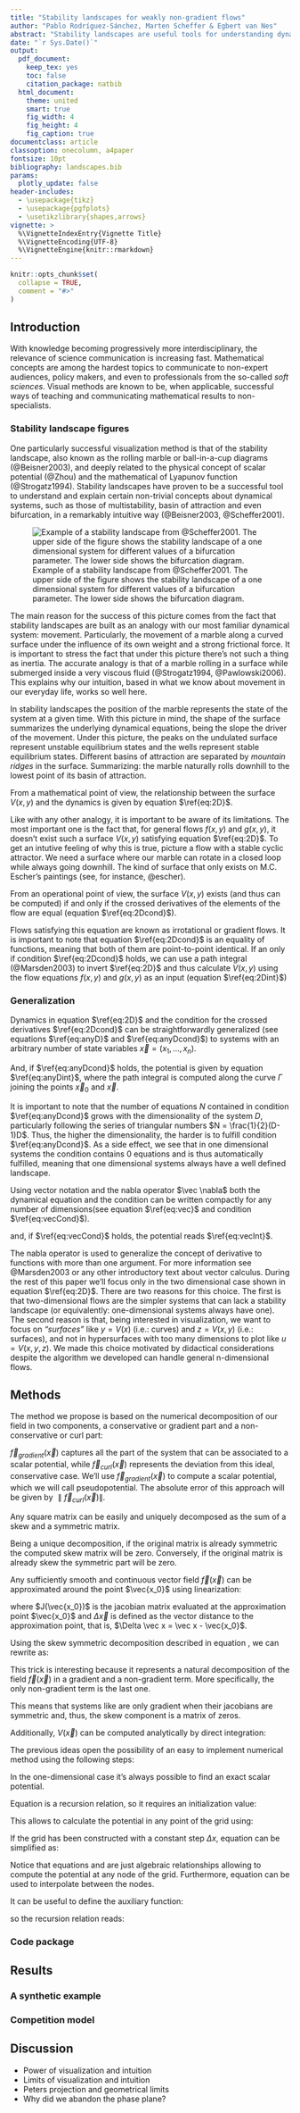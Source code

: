 ```yaml
---
title: "Stability landscapes for weakly non-gradient flows"
author: "Pablo Rodríguez-Sánchez, Marten Scheffer & Egbert van Nes"
abstract: "Stability landscapes are useful tools for understanding dynamical systems. Stability landscapes are usually identified with the physical concept of scalar potential. Unfortunately, the conditions for those potentials to be well defined (and thus, meaningful) are quite restrictive for higher dimensional systems. Here we present a numerical method for decomposing dynamical systems of any size in two terms, one that has an associated potential (the gradient term), and another one that lacks it (the curl term). If the magnitude of the curl part is locally small compared to the gradient part, we can still make approximate use of the concept of stability landscapes. The curl to gradient ratio can be used as a local measure of the error introduced by our approximation."
date: "`r Sys.Date()`"
output:
  pdf_document:
    keep_tex: yes
    toc: false
    citation_package: natbib
  html_document:
    theme: united
    smart: true
    fig_width: 4
    fig_height: 4
    fig_caption: true
documentclass: article
classoption: onecolumn, a4paper
fontsize: 10pt
bibliography: landscapes.bib
params:
  plotly_update: false
header-includes:
  - \usepackage{tikz}
  - \usepackage{pgfplots}
  - \usetikzlibrary{shapes,arrows}
vignette: >
  %\VignetteIndexEntry{Vignette Title}
  %\VignetteEncoding{UTF-8}
  %\VignetteEngine{knitr::rmarkdown}
---
```


```r
knitr::opts_chunk$set(
  collapse = TRUE,
  comment = "#>"
)
```

## Introduction
With knowledge becoming progressively more interdisciplinary, the relevance of science communication is increasing fast. Mathematical concepts are among the hardest topics to communicate to non-expert audiences, policy makers, and even to professionals from the so-called _soft sciences_. Visual methods are known to be, when applicable, successful ways of teaching and communicating mathematical results to non-specialists.

### Stability landscape figures
[comment1]: <> (Proved to be succesful)
One particularly successful visualization method is that of the stability landscape, also known as the rolling marble or ball-in-a-cup diagrams (@Beisner2003), and deeply related to the physical concept of scalar potential (@Zhou) and the mathematical of Lyapunov function (@Strogatz1994). Stability landscapes have proven to be a successful tool to understand and explain certain non-trivial concepts about dynamical systems, such as those of multistability, basin of attraction and even bifurcation, in a remarkably intuitive way (@Beisner2003, @Scheffer2001).

![Example of a stability landscape from @Scheffer2001. The upper side of the figure shows the stability landscape of a one dimensional system for different values of a bifurcation parameter. The lower side shows the bifurcation diagram.](img/sl.jpg)

[comment2]: <> (Why does it work?)
The main reason for the success of this picture comes from the fact that stability landscapes are built as an analogy with our most familiar dynamical system: movement. Particularly, the movement of a marble along a curved surface under the influence of its own weight and a strong frictional force. It is important to stress the fact that under this picture there's not such a thing as inertia. The accurate analogy is that of a marble rolling in a surface while submerged inside a very viscous fluid (@Strogatz1994, @Pawlowski2006). This explains why our intuition, based in what we know about movement in our everyday life, works so well here. 

In stability landscapes the position of the marble represents the state of the system at a given time. With this picture in mind, the shape of the surface summarizes the underlying dynamical equations, being the slope the driver of the movement. Under this picture, the peaks on the undulated surface represent unstable equilibrium states and the wells represent stable equilibrium states. Different basins of attraction are separated by _mountain ridges_ in the surface. Summarizing: the marble naturally rolls downhill to the lowest point of its basin of attraction.

From a mathematical point of view, the relationship between the surface $V(x,y)$ and the dynamics is given by equation $\ref{eq:2D}$.

\begin{equation}
\label{eq:2D}
  \begin{cases}
    \frac{dx}{dt} = f(x,y) = - \frac{\partial V}{\partial x} \\
    \frac{dy}{dt} = g(x,y) = - \frac{\partial V}{\partial y}
  \end{cases}
\end{equation}

[comment3]: <> (Limitations)
Like with any other analogy, it is important to be aware of its limitations. The most important one is the fact that, for general flows $f(x,y)$ and $g(x,y)$, it doesn't exist such a surface $V(x,y)$ satisfying equation $\ref{eq:2D}$. To get an intutive feeling of why this is true, picture a flow with a stable cyclic attractor. We need a surface where our marble can rotate in a closed loop while always going downhill. The kind of surface that only exists on M.C. Escher's paintings (see, for instance, @escher).

From an operational point of view, the surface $V(x,y)$ exists (and thus can be computed) if and only if the crossed derivatives of the elements of the flow are equal (equation $\ref{eq:2Dcond}$).

\begin{equation}
\label{eq:2Dcond}
\frac{\partial f}{\partial y} = \frac{\partial g}{\partial x}
\end{equation}

Flows satisfying this equation are known as irrotational or gradient flows. It is important to note that equation $\ref{eq:2Dcond}$ is an equality of functions, meaning that both of them are point-to-point identical. If an only if condition $\ref{eq:2Dcond}$ holds, we can use a path integral (@Marsden2003) to invert $\ref{eq:2D}$ and thus calculate $V(x,y)$ using the flow equations $f(x,y)$ and $g(x,y)$ as an input (equation $\ref{eq:2Dint}$)

\begin{equation}
\label{eq:2Dint}
V(x,y) = V(x_0, y_0) - \int^{x}_{x_0} \int^{y}_{y_0} \left( f(\xi,\eta) d\xi + g(\xi,\eta) d\eta \right)
\end{equation}

### Generalization

Dynamics in equation $\ref{eq:2D}$ and the condition for the crossed derivatives $\ref{eq:2Dcond}$ can be straightforwardly generalized (see equations $\ref{eq:anyD}$ and $\ref{eq:anyDcond}$) to systems with an arbitrary number of state variables $\vec x = (x_1, ..., x_n)$.

\begin{equation}
\label{eq:anyD}
  \frac{d x_i}{dt} = f_i(\vec x) = -\frac{\partial V}{\partial x_i} : i = 1..n
\end{equation}

\begin{equation}
\label{eq:anyDcond}
  \frac{\partial f_i}{\partial g_j} = \frac{\partial f_j}{\partial g_i} : i \neq j
\end{equation}

And, if $\ref{eq:anyDcond}$ holds, the potential is given by equation $\ref{eq:anyDint}$, where the path integral is computed along the curve $\Gamma$ joining the points $\vec x_0$ and $\vec x$.

\begin{equation}
\label{eq:anyDint}
V(\vec x) = V(\vec x_0) - \int_\Gamma \sum_{i=1}^n f_i(\vec x) dx_i
\end{equation}

It is important to note that the number of equations $N$ contained in condition $\ref{eq:anyDcond}$ grows with the dimensionality of the system $D$, particularly following the series of triangular numbers $N = \frac{1}{2}(D-1)D$. Thus, the higher the dimensionality, the harder is to fulfill condition $\ref{eq:anyDcond}$. As a side effect, we see that in one dimensional systems the condition contains $0$ equations and is thus automatically fulfilled, meaning that one dimensional systems always have a well defined landscape.

Using vector notation and the nabla operator $\vec \nabla$ both the dynamical equation and the condition can be written compactly for any number of dimensions(see equation $\ref{eq:vec}$ and condition $\ref{eq:vecCond}$). 

\begin{equation}
\label{eq:vec}
  \frac{d\vec x}{dt} = \vec f(\vec x) = - \vec{\nabla{V}}
\end{equation}

\begin{equation}
\label{eq:vecCond}
  \vec \nabla \times \vec f(\vec x) = \vec 0
\end{equation}

and, if $\ref{eq:vecCond}$ holds, the potential reads $\ref{eq:vecInt}$.

\begin{equation}
\label{eq:vecInt}
V(\vec x) = V(\vec x_0) - \int_\Gamma \vec f(\vec x) d\vec x
\end{equation}

The nabla operator is used to generalize the concept of derivative to functions with more than one argument. For more information see @Marsden2003 or any other introductory text about vector calculus. During the rest of this paper we'll focus only in the two dimensional case shown in equation $\ref{eq:2D}$. There are two reasons for this choice. The first is that two-dimensional flows are the simpler systems that can lack a stability landscape (or equivalently: one-dimensional systems always have one). The second reason is that, being interested in visualization, we want to focus on _"surfaces"_ like $y = V(x)$ (i.e.: curves) and $z = V(x,y)$ (i.e.: surfaces), and not in hypersurfaces with too many dimensions to plot like $u = V(x,y,z)$. We made this choice motivated by didactical considerations despite the algorithm we developed can handle general n-dimensional flows.

## Methods
The method we propose is based on the numerical decomposition of our field in two components, a conservative or gradient part and a non-conservative or curl part:

\begin{equation}
\label{eq:FieldDecomposition}
\vec f (\vec x) = \vec f_{gradient} (\vec x) + \vec f_{curl} (\vec x)
\end{equation}

$\vec f_{gradient} (\vec x)$ captures all the part of the system that can be associated to a scalar potential, while $\vec f_{curl} (\vec x)$ represents the deviation from this ideal, conservative case. We'll use $\vec f_{gradient} (\vec x)$ to compute a scalar potential, which we will call pseudopotential. The absolute error of this approach will be given by $\parallel \vec f_{curl} (\vec x) \parallel$.

\subsection{Skew-symmetric decomposition}
\label{subsec:SkewSymmDecomposition}
Any square matrix can be easily and uniquely decomposed as the sum of a skew and a symmetric matrix.

\begin{equation}
\label{eq:SkewSymDec}
M = \frac{1}{2} \left( M + M^t \right) + \frac{1}{2} \left( M - M^t \right) \equiv M_{Symm} + M_{Skew}
\end{equation}

Being a unique decomposition, if the original matrix is already symmetric the computed skew matrix will be zero. Conversely, if the original matrix is already skew the symmetric part will be zero.

\subsection{Linear approximation}
\label{subsec:LinearApproximation}
Any sufficiently smooth and continuous vector field $\vec f(\vec x)$ can be approximated around the point $\vec{x_0}$ using linearization:

\begin{equation}
\label{eq:TaylorExp}
\vec f(\vec x) = \vec f(\vec{x_0}) + J(\vec{x_0}) \cdot \Delta \vec x + \mathcal{O} \left( \| \vec x \| ^2 \right)
\end{equation}

where $J(\vec{x_0})$ is the jacobian matrix evaluated at the approximation point $\vec{x_0}$ and $\Delta \vec x$ is defined as the vector distance to the approximation point, that is, $\Delta \vec x = \vec x - \vec{x_0}$.

Using the skew symmetric decomposition described in equation \ref{eq:SkewSymDec}, we can rewrite \ref{eq:TaylorExp} as:

\begin{equation}
\label{eq:TaylorExpDecomposed}
\vec f(\vec x) = \vec f(\vec{x_0}) + J_{Symm}(\vec{x_0}) \cdot \Delta \vec x + J_{Skew}(\vec{x_0}) \cdot \Delta \vec x+ \mathcal{O} \left( \| \vec x \| ^2 \right)
\end{equation}

This trick is interesting because it represents a natural decomposition of the field $\vec f(\vec x)$ in a gradient and a non-gradient term. More specifically, the only non-gradient term is the last one\footnote{This is deeply related with the Helmholtz decomposition: it is proven that, for a huge range of easy to fulfil conditions, any field can be decomposed as $\vec f (\vec x) = - \vec \nabla V (\vec x) + \vec \nabla \times \vec A (\vec x )$, where $V$ and $\vec A$ are known as scalar and vector potentials. Both of them have a straightforward natural interpretation, and are widely used, for instance, in electromagnetism and fluid dynamics}.

\begin{equation}
\label{eq:TaylorExpDecomposedAndGradient}
\vec f(\vec x) = - \vec \nabla V(\vec{x}) + J_{Skew}(\vec{x_0}) \cdot \Delta \vec x + \mathcal{O} \left( \| \vec x \| ^2 \right)
\end{equation}

This means that systems like \ref{eq:TaylorExp} are only gradient when their jacobians are symmetric and, thus, the skew component is a matrix of zeros.

Additionally, $V(\vec x)$ can be computed analytically by direct integration:

\begin{equation}
\label{eq:Potential}
V(\vec{x}) = V(\vec{x_0}) - \vec f(\vec x_0) \cdot \Delta \vec x - \frac{1}{2} \Delta \vec x^t \cdot J_{Symm} (\vec{x_0}) \cdot \Delta \vec x + \mathcal{O} \left( \| \vec x \| ^3 \right)
\end{equation}

\subsection{Numerical algorithm}
\label{subsec:NumericalAlgorithm}
The previous ideas open the possibility of an easy to implement numerical method using the following steps:

\begin{enumerate}
\item Create a grid in the phase plane $\left\lbrace \vec x_i \right\rbrace$
\item Calculate the jacobian $J(\vec{x_i})$ in each grid point
\item Decompose each jacobian in its skew $J_{Skew}(\vec{x_i})$ and symmetric $J_{Symm}(\vec{x_i})$ components
\item Assign potential 0 to the first point in the grid
\item Use each $J_{Symm}$ to compute the (pseudo)potential point by point, using equation $\ref{eq:Potential}$
\item Use the values of $J_{Skew}(\vec{x_i})$ as a measure of the quality of the approximation point by point (the higher the values in the skew matrix relative to the symmetric ones, the worse)
\end{enumerate}

\subsubsection{One dimensional case}
\label{subsubsec:1Dcase}
In the one-dimensional case it's always possible to find an exact scalar potential.

\begin{equation}
\label{eq:Field1D}
f(x) = f(x_i) + J(x_i) \cdot (x - x_i) : x \in [x_i, x_{i+1})
\end{equation}

\begin{equation}
\label{eq:Potential1D}
V(x) = V(x_i) - f(x_i) \cdot (x - x_i) - \frac{1}{2} J(x_i) \cdot (x - x_i)^2 : x \in [x_i, x_{i+1})
\end{equation}

Equation \ref{eq:Potential1D} is a recursion relation, so it requires an initialization value:

\begin{equation}
\label{eq:Potential1DInit}
V(x_0) = V_0
\end{equation}

This allows to calculate the potential in any point of the grid using:

\begin{equation}
\label{eq:Potential1DGrid}
V(x_i) = V(x_0) - \sum_{n = 0}^{i-1} \left( f(x_n) \cdot (x_{n+1} - x_n) + \frac{1}{2} J(x_n) \cdot (x_{n+1} - x_n)^2 \right)
\end{equation}

If the grid has been constructed with a constant step $\Delta x$, equation \ref{eq:Potential1DGrid} can be simplified as:

\begin{equation}
\label{eq:Potential1DGridSimp}
V(x_i) = V(x_0) - \Delta x \sum_{n = 0}^{i-1} \left( f(x_n) + \frac{1}{2} J(x_n) \cdot \Delta x \right)
\end{equation}

Notice that equations \ref{eq:Potential1DGrid} and \ref{eq:Potential1DGridSimp} are just algebraic relationships allowing to compute the potential at any node of the grid. Furthermore, equation \ref{eq:Potential1D} can be used to interpolate between the nodes.

It can be useful to define the auxiliary function:
\begin{equation}
\label{eq:Increment1D}
\Delta V(x_i, x_{i+1}) = -\int_{x_i}^{x_{i+1}} f(s) \cdot ds = - f(x_i) \cdot (x_{i+1} - x_i) - \frac{1}{2} J(x_i) \cdot (x_{i+1} - x_i)^2
\end{equation}

so the recursion relation reads:
\begin{equation}
\label{eq:Potential1DGridWithIncrement}
V(x_i) = V(x_0) + \sum_{n = 0}^{i-1} \Delta V(x_n, x_{n+1})
\end{equation}

### Code package

## Results

### A synthetic example

### Competition model

## Discussion
- Power of visualization and intuition
- Limits of visualization and intuition
- Peters projection and geometrical limits
- Why did we abandon the phase plane?
